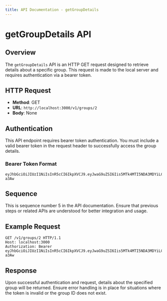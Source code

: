 ```yaml
---
title: API Documentation - getGroupDetails
---
```


# getGroupDetails API

## Overview

The `getGroupDetails` API is an HTTP GET request designed to retrieve details about a specific group. This request is made to the local server and requires authentication via a bearer token.

## HTTP Request

- **Method**: GET
- **URL**: `http://localhost:3000/v1/groups/2`
- **Body**: None

## Authentication

This API endpoint requires bearer token authentication. You must include a valid bearer token in the request header to successfully access the group details.

### Bearer Token Format

```plaintext
eyJhbGciOiJIUzI1NiIsInR5cCI6IkpXVCJ9.eyJwaG9uZSI6Iis5MTk4MTI5NDA3MDYiLCJ1aWQiOiI1Z2VhcGdhcHhzIn0.yNyKfoOQouzSNDwp_5rJ9CAEMVJo5uqueJHNpG-a3Aw
```

## Sequence

This is sequence number 5 in the API documentation. Ensure that previous steps or related APIs are understood for better integration and usage.

## Example Request

```http
GET /v1/groups/2 HTTP/1.1
Host: localhost:3000
Authorization: Bearer eyJhbGciOiJIUzI1NiIsInR5cCI6IkpXVCJ9.eyJwaG9uZSI6Iis5MTk4MTI5NDA3MDYiLCJ1aWQiOiI1Z2VhcGdhcHhzIn0.yNyKfoOQouzSNDwp_5rJ9CAEMVJo5uqueJHNpG-a3Aw
```

## Response

Upon successful authentication and request, details about the specified group will be returned. Ensure error handling is in place for situations where the token is invalid or the group ID does not exist.